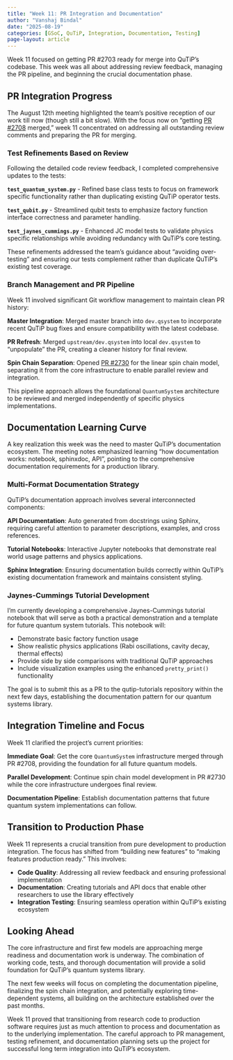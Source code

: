 ```yaml
---
title: "Week 11: PR Integration and Documentation"
author: "Vanshaj Bindal"
date: "2025-08-19"
categories: [GSoC, QuTiP, Integration, Documentation, Testing]
page-layout: article
---
```


Week 11 focused on getting PR #2703 ready for merge into QuTiP's codebase. This week was all about addressing review feedback, managing the PR pipeline, and beginning the crucial documentation phase.

## PR Integration Progress

The August 12th meeting highlighted the team's positive reception of our work till now (though still a bit slow). With the focus now on "getting [PR #2708](https://github.com/qutip/qutip/pull/2708) merged," week 11 concentrated on addressing all outstanding review comments and preparing the PR for merging.

### Test Refinements Based on Review

Following the detailed code review feedback, I completed comprehensive updates to the tests:

**`test_quantum_system.py`** - Refined base class tests to focus on framework specific functionality rather than duplicating existing QuTiP operator tests.

**`test_qubit.py`** - Streamlined qubit tests to emphasize factory function interface correctness and parameter handling.

**`test_jaynes_cummings.py`** - Enhanced JC model tests to validate physics specific relationships while avoiding redundancy with QuTiP's core testing.

These refinements addressed the team's guidance about "avoiding over-testing" and ensuring our tests complement rather than duplicate QuTiP's existing test coverage.

### Branch Management and PR Pipeline

Week 11 involved significant Git workflow management to maintain clean PR history:

**Master Integration**: Merged master branch into `dev.qsystem` to incorporate recent QuTiP bug fixes and ensure compatibility with the latest codebase.

**PR Refresh**: Merged `upstream/dev.qsystem` into local `dev.qsystem` to "unpopulate" the PR, creating a cleaner history for final review.

**Spin Chain Separation**: Opened [PR #2730](https://github.com/qutip/qutip/pull/2730) for the linear spin chain model, separating it from the core infrastructure to enable parallel review and integration.

This pipeline approach allows the foundational `QuantumSystem` architecture to be reviewed and merged independently of specific physics implementations.

## Documentation Learning Curve

A key realization this week was the need to master QuTiP's documentation ecosystem. The meeting notes emphasized learning "how documentation works: notebook, sphinxdoc, API", pointing to the comprehensive documentation requirements for a production library.

### Multi-Format Documentation Strategy

QuTiP's documentation approach involves several interconnected components:

**API Documentation**: Auto generated from docstrings using Sphinx, requiring careful attention to parameter descriptions, examples, and cross references.

**Tutorial Notebooks**: Interactive Jupyter notebooks that demonstrate real world usage patterns and physics applications.

**Sphinx Integration**: Ensuring documentation builds correctly within QuTiP's existing documentation framework and maintains consistent styling.

### Jaynes-Cummings Tutorial Development

I'm currently developing a comprehensive Jaynes-Cummings tutorial notebook that will serve as both a practical demonstration and a template for future quantum system tutorials. This notebook will:

- Demonstrate basic factory function usage
- Show realistic physics applications (Rabi oscillations, cavity decay, thermal effects)
- Provide side by side comparisons with traditional QuTiP approaches
- Include visualization examples using the enhanced `pretty_print()` functionality

The goal is to submit this as a PR to the qutip-tutorials repository within the next few days, establishing the documentation pattern for our quantum systems library.

## Integration Timeline and Focus

Week 11 clarified the project's current priorities:

**Immediate Goal**: Get the core `QuantumSystem` infrastructure merged through PR #2708, providing the foundation for all future quantum models.

**Parallel Development**: Continue spin chain model development in PR #2730 while the core infrastructure undergoes final review.

**Documentation Pipeline**: Establish documentation patterns that future quantum system implementations can follow.

## Transition to Production Phase

Week 11 represents a crucial transition from pure development to production integration. The focus has shifted from "building new features" to "making features production ready." This involves:

- **Code Quality**: Addressing all review feedback and ensuring professional implementation
- **Documentation**: Creating tutorials and API docs that enable other researchers to use the library effectively
- **Integration Testing**: Ensuring seamless operation within QuTiP's existing ecosystem

## Looking Ahead

The core infrastructure and first few models are approaching merge readiness and documentation work is underway. The combination of working code, tests, and thorough documentation will provide a solid foundation for QuTiP's quantum systems library.

The next few weeks will focus on completing the documentation pipeline, finalizing the spin chain integration, and potentially exploring time-dependent systems, all building on the architecture established over the past months.

Week 11 proved that transitioning from research code to production software requires just as much attention to process and documentation as to the underlying implementation. The careful approach to PR management, testing refinement, and documentation planning sets up the project for successful long term integration into QuTiP's ecosystem.